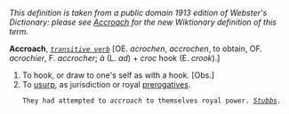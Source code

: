 ''This definition is taken from a public domain 1913 edition of Webster's Dictionary: please see [[Accroach]] for the new Wiktionary definition of this term.''

'''Accroach''', ''<code>[[transitive verb (part of speech)|transitive verb]]</code>'' [OE. ''acrochen'', ''accrochen'', to obtain, OF. ''acrochier'', F. ''accrocher''; ''&agrave;'' (L. ''ad'') + ''croc'' hook (E. ''crook'').]

<ol>
<li>To hook, or draw to one's self as with a hook. [Obs.]

<li> To [[usurp]], as jurisdiction or royal [[prerogatives]].

<code>They had attempted to ''accroach'' to themselves royal power. ''[[Stubbs (source)|Stubbs]].''</code>
</ol>